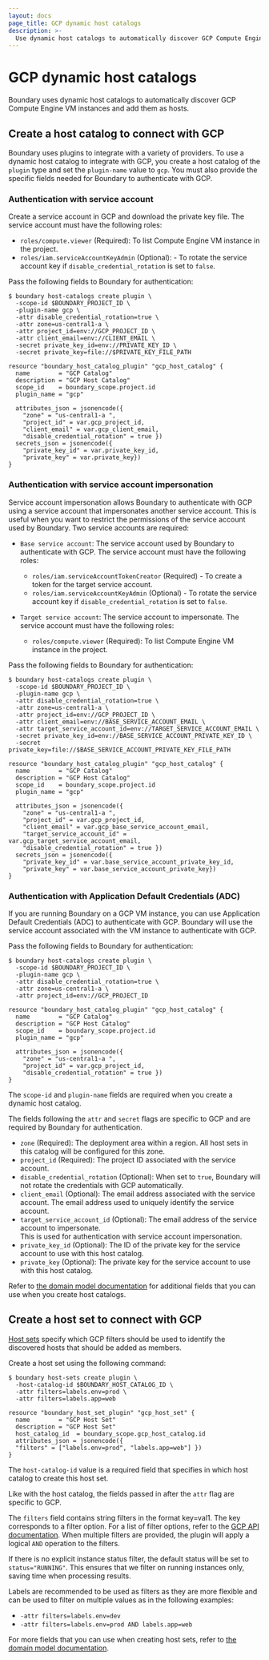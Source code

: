 ```yaml
---
layout: docs
page_title: GCP dynamic host catalogs
description: >-
  Use dynamic host catalogs to automatically discover GCP Compute Engine VM instances and add them as hosts. Create a host catalog and host set for GCP resources.
---
```

# GCP dynamic host catalogs
Boundary uses dynamic host catalogs to automatically discover GCP Compute Engine VM instances and add them as hosts.

## Create a host catalog to connect with GCP
Boundary uses plugins to integrate with a variety of providers. To use
a dynamic host catalog to integrate with GCP, you create a host catalog of the `plugin` type
and set the `plugin-name` value to `gcp`. You must also provide the specific
fields needed for Boundary to authenticate with GCP.

### Authentication with service account
Create a service account in GCP and download the private key file. The service account must have the following roles:
- `roles/compute.viewer` (Required): To list Compute Engine VM instance in the project.
- `roles/iam.serviceAccountKeyAdmin` (Optional): - To rotate the service account key if `disable_credential_rotation` is set to `false`.

Pass the following fields to Boundary for authentication:

<Tabs>
<Tab heading="CLI">

```shell-session
$ boundary host-catalogs create plugin \
  -scope-id $BOUNDARY_PROJECT_ID \
  -plugin-name gcp \
  -attr disable_credential_rotation=true \
  -attr zone=us-central1-a \
  -attr project_id=env://GCP_PROJECT_ID \
  -attr client_email=env://CLIENT_EMAIL \
  -secret private_key_id=env://PRIVATE_KEY_ID \
  -secret private_key=file://$PRIVATE_KEY_FILE_PATH
```

</Tab>
<Tab heading="Terraform">

  ```hcl
  resource "boundary_host_catalog_plugin" "gcp_host_catalog" {
    name        = "GCP Catalog"
    description = "GCP Host Catalog"
    scope_id    = boundary_scope.project.id
    plugin_name = "gcp"

    attributes_json = jsonencode({
      "zone" = "us-central1-a ",
      "project_id" = var.gcp_project_id,
      "client_email" = var.gcp_client_email,
      "disable_credential_rotation" = true })
    secrets_json = jsonencode({
      "private_key_id" = var.private_key_id,
      "private_key" = var.private_key})
  }
  ```

</Tab>
</Tabs>

### Authentication with service account impersonation
Service account impersonation allows Boundary to authenticate with GCP using a service account that impersonates another service account. 
This is useful when you want to restrict the permissions of the service account used by Boundary. Two service accounts are required:

- `Base service account`: The service account used by Boundary to authenticate with GCP. The service account must have the following roles:
  - `roles/iam.serviceAccountTokenCreator` (Required) - To create a token for the target service account.
  - `roles/iam.serviceAccountKeyAdmin` (Optional) - To rotate the service account key if `disable_credential_rotation` is set to `false`.

- `Target service account`: The service account to impersonate. The service account must have the following roles:
  - `roles/compute.viewer` (Required): To list Compute Engine VM instance in the project.

Pass the following fields to Boundary for authentication:

<Tabs>
<Tab heading="CLI">

```shell-session
$ boundary host-catalogs create plugin \
  -scope-id $BOUNDARY_PROJECT_ID \
  -plugin-name gcp \
  -attr disable_credential_rotation=true \
  -attr zone=us-central1-a \
  -attr project_id=env://GCP_PROJECT_ID \
  -attr client_email=env://BASE_SERVICE_ACCOUNT_EMAIL \
  -attr target_service_account_id=env://TARGET_SERVICE_ACCOUNT_EMAIL \
  -secret private_key_id=env://BASE_SERVICE_ACCOUNT_PRIVATE_KEY_ID \
  -secret private_key=file://$BASE_SERVICE_ACCOUNT_PRIVATE_KEY_FILE_PATH
```

</Tab>
<Tab heading="Terraform">

  ```hcl
  resource "boundary_host_catalog_plugin" "gcp_host_catalog" {
    name        = "GCP Catalog"
    description = "GCP Host Catalog"
    scope_id    = boundary_scope.project.id
    plugin_name = "gcp"

    attributes_json = jsonencode({
      "zone" = "us-central1-a ",
      "project_id" = var.gcp_project_id,
      "client_email" = var.gcp_base_service_account_email,
      "target_service_account_id" = var.gcp_target_service_account_email,
      "disable_credential_rotation" = true })
    secrets_json = jsonencode({
      "private_key_id" = var.base_service_account_private_key_id,
      "private_key" = var.base_service_account_private_key})
  }
  ```

</Tab>
</Tabs>

### Authentication with Application Default Credentials (ADC)
If you are running Boundary on a GCP VM instance, you can use Application Default Credentials (ADC) to authenticate with GCP.
Boundary will use the service account associated with the VM instance to authenticate with GCP.

Pass the following fields to Boundary for authentication:

<Tabs>
<Tab heading="CLI">

```shell-session
$ boundary host-catalogs create plugin \
  -scope-id $BOUNDARY_PROJECT_ID \
  -plugin-name gcp \
  -attr disable_credential_rotation=true \
  -attr zone=us-central1-a \
  -attr project_id=env://GCP_PROJECT_ID
```

</Tab>
<Tab heading="Terraform">

  ```hcl
  resource "boundary_host_catalog_plugin" "gcp_host_catalog" {
    name        = "GCP Catalog"
    description = "GCP Host Catalog"
    scope_id    = boundary_scope.project.id
    plugin_name = "gcp"

    attributes_json = jsonencode({
      "zone" = "us-central1-a ",
      "project_id" = var.gcp_project_id,
      "disable_credential_rotation" = true })
  }
  ```

</Tab>
</Tabs>

The `scope-id` and `plugin-name` fields are required when you create a
  dynamic host catalog.

The fields following the `attr` and `secret` flags are specific to GCP and are required by
  Boundary for authentication.

- `zone` (Required): The deployment area within a region. All host sets in this
  catalog will be configured for this zone.
- `project_id` (Required): The project ID associated with the service account.
- `disable_credential_rotation` (Optional): When set to `true`, Boundary will not rotate the credentials with GCP automatically.
- `client_email` (Optional): The email address associated with the service account. 
  The email address used to uniquely identify the service account.
- `target_service_account_id` (Optional): The email address of the service account to impersonate.  
  This is used for authentication with service account impersonation.
- `private_key_id` (Optional): The ID of the private key for the service account to use with this host catalog.
- `private_key` (Optional): The private key for the service account to use with this host catalog.

Refer to [the domain model documentation](/boundary/docs/concepts/domain-model/host-catalogs) for additional fields that you can use when you create host catalogs.

## Create a host set to connect with GCP
[Host sets](/boundary/docs/concepts/domain-model/host-sets) specify which GCP
  filters should be used to identify the discovered hosts that should be added as members.

Create a host set using the following command:

<Tabs>
<Tab heading="CLI" group="cli">

```shell-session
$ boundary host-sets create plugin \
  -host-catalog-id $BOUNDARY_HOST_CATALOG_ID \
  -attr filters=labels.env=prod \
  -attr filters=labels.app=web
```

</Tab>
<Tab heading="Terraform" group="terraform">

```hcl
resource "boundary_host_set_plugin" "gcp_host_set" {
  name        = "GCP Host Set"
  description = "GCP Host Set"
  host_catalog_id  = boundary_scope.gcp_host_catalog.id
  attributes_json = jsonencode({
  "filters" = ["labels.env=prod", "labels.app=web"] })
}
```

</Tab>
</Tabs>

The `host-catalog-id` value is a required field that specifies in which host catalog to
  create this host set.

Like with the host catalog, the fields passed in after the `attr` flag are
 specific to GCP.

The `filters` field contains string filters in the format key=val1. The key corresponds to
  a filter option. For a list of filter options, refer to the
  [GCP API documentation](https://cloud.google.com/compute/docs/reference/rest/v1/instances/list#filter). 
  When multiple filters are provided, the plugin will apply a logical `AND` operation to the filters.

  If there is no explicit instance status filter, the default status will be set to `status="RUNNING"`. 
  This ensures that we filter on running instances only, saving time when processing results.

  Labels are recommended to be used as filters as they are more flexible and can be used to filter on multiple values
  as in the following examples:
  - `-attr filters=labels.env=dev`
  - `-attr filters=labels.env=prod AND labels.app=web`

For more fields that you can use when creating host sets, refer to
  [the domain model documentation](/boundary/docs/concepts/domain-model/host-sets).
